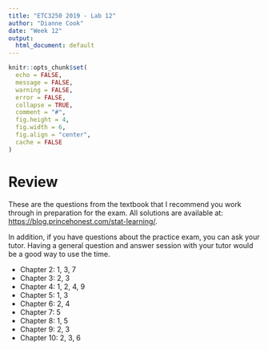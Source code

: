 ```yaml
---
title: "ETC3250 2019 - Lab 12"
author: "Dianne Cook"
date: "Week 12"
output:
  html_document: default
---
```


```r
knitr::opts_chunk$set(
  echo = FALSE,
  message = FALSE,
  warning = FALSE,
  error = FALSE, 
  collapse = TRUE,
  comment = "#",
  fig.height = 4,
  fig.width = 6,
  fig.align = "center",
  cache = FALSE
)
```

# Review

These are the questions from the textbook that I recommend you work through in preparation for the exam. All solutions are available at: [https://blog.princehonest.com/stat-learning/](https://blog.princehonest.com/stat-learning/).

In addition, if you have questions about the practice exam, you can ask your tutor. Having a general question and answer session with your tutor would be a good way to use the time. 

- Chapter 2: 1, 3, 7
- Chapter 3: 2, 3
- Chapter 4: 1, 2, 4, 9
- Chapter 5: 1, 3
- Chapter 6: 2, 4
- Chapter 7: 5
- Chapter 8: 1, 5
- Chapter 9: 2, 3
- Chapter 10: 2, 3, 6